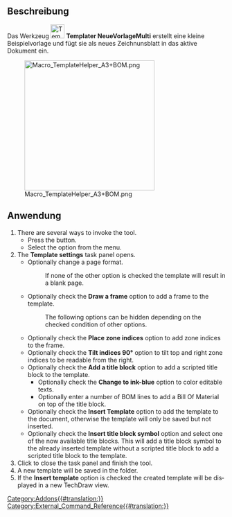 {{UnfinishedDocu}}
<languages/>

{{Docnav/de
|[[Templater_ToleranceFrame/de|Toleranzrahmen]]
|[[Templater_NewTemplateWiki/de|NeueVorlageWiki]]
|[[Templater_Workbench/de|Templater]]
|IconL=Templater_ToleranceFrame.svg
|IconR=Templater_NewTemplateWiki.svg
|IconC=Templater_workbench_icon.svg
}}

{{GuiCommand/de
|Name=Templater NewTemplateMulti
|Name/de=Templater NeueVorlageMulti
|MenuLocation=Templater → Neue Vorlage Multi
|Workbenches=[[Templater_Workbench/de|Templater]]
|Shortcut=
}}

<span id="Description"></span>
==Beschreibung==

Das Werkzeug [[Image:Templater_NewTemplateMulti.svg|32px]] '''Templater NeueVorlageMulti''' erstellt eine kleine Beispielvorlage und fügt sie als neues Zeichnunsblatt in das aktive Dokument ein.

[[Image:Macro_TemplateHelper_A3+BOM.png|300px]]

{{Caption|Zeichnungsblatt mit einer generierten Vorlage, ISO A3 + Stückliste<br>(Abbildung ausgeliehen von der Seite Macro TemplateHelper)}}

<span id="Usage"></span>
==Anwendung==

<div lang="en" dir="ltr" class="mw-content-ltr">
# There are several ways to invoke the tool.
#* Press the {{Button|New Template Multi}} button.
#* Select the {{MenuCommand|Templater → New Template Multi}} option from the menu.
# The '''Template settings''' task panel opens.
#* Optionally change a page format.
#*: If none of the other option is checked the template will result in a blank page. 
#* Optionally check the '''Draw a frame''' option to add a frame to the template.
#*: The following options can be hidden depending on the checked condition of other options.
#* Optionally check the '''Place zone indices''' option to add zone indices to the frame.
#* Optionally check the '''Tilt indices 90°''' option to tilt top and right zone indices to be readable from the right.
#* Optionally check the '''Add a title block''' option to add a scripted title block to the template.
#** Optionally check the '''Change to ink-blue''' option to color editable texts.
#** Optionally enter a number of BOM lines to add a Bill Of Material on top of the title block.
#* Optionally check the '''Insert Template''' option to add the template to the document, otherwise the template will only be saved but not inserted.
#* Optionally check the '''Insert title block symbol''' option and select one of the now available title blocks. This will add a title block symbol to the already inserted template without a scripted title block to add a scripted title block to the template.
# Click {{Button|Ok}} to close the task panel and finish the tool.
# A new template will be saved in the {{MenuCommand|.../Mod/Templater/Resources}} folder.
# If the '''Insert template''' option is checked the created template will be displayed in a new TechDraw view.
</div>


{{Docnav/de
|[[Templater_ToleranceFrame/de|Toleranzrahmen]]
|[[Templater_NewTemplateWiki/de|NeueVorlageWiki]]
|[[Templater_Workbench/de|Templater]]
|IconL=Templater_ToleranceFrame.svg
|IconR=Templater_NewTemplateWiki.svg
|IconC=Templater_workbench_icon.svg
}}

[[Category:Addons{{#translation:}}]]
[[Category:External_Command_Reference{{#translation:}}]]